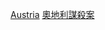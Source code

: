 {{Catnav|頁面分類|人物|各國人物|各國謀殺案受害者}}
{{Catnav|頁面分類|人物|逝世|特殊原因逝世者|謀殺受害者|各國謀殺案受害者}}
{{Catnav|頁面分類|社會|社會問題|犯罪|謀殺|謀殺受害者|各國謀殺案受害者}}
{{Catnav|頁面分類|社會|社會問題|犯罪|謀殺|各國謀殺案|奧地利謀殺案}}
{{Catnav|頁面分類|社會科學|社會學|刑事學|犯罪|謀殺|各國謀殺案|奧地利謀殺案}}
{{Catnav|頁面分類|社會科學|心理學|行為|犯罪|謀殺|各國謀殺案|奧地利謀殺案}}

[[Category:各國謀殺案受害者|Austria]]
[[Category:奧地利謀殺案|]]